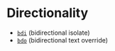 
<Meta title="Elements/wip/Text/Inline/Directionality" />

# Directionality

- [`bdi`](https://developer.mozilla.org/en-US/docs/Web/HTML/Element/bdi) (bidirectional isolate)
- [`bdo`](https://developer.mozilla.org/en-US/docs/Web/HTML/Element/bdo) (bidirectional text override)
